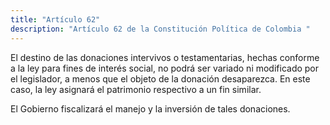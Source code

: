 ```yaml
---
title: "Artículo 62"
description: "Artículo 62 de la Constitución Política de Colombia "
---
```

El destino de las donaciones intervivos o testamentarias, hechas conforme a la ley
para fines de interés social, no podrá ser variado ni
modificado por el legislador, a menos que el objeto
de la donación desaparezca. En este caso, la ley
asignará el patrimonio respectivo a un fin similar.

El Gobierno fiscalizará el manejo y la inversión
de tales donaciones. 